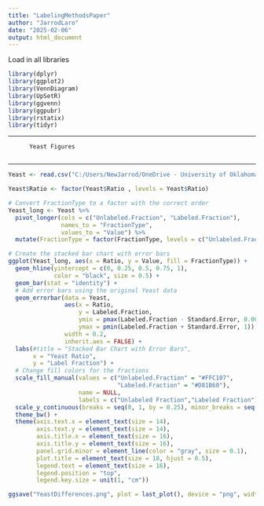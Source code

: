 ---
title: "LabelingMethodsPaper"
author: "JarrodLaro"
date: "2025-02-06"
output: html_document
---

Load in all libraries
```{r}
library(dplyr)
library(ggplot2)
library(VennDiagram)
library(UpSetR)
library(ggvenn)
library(ggpubr)
library(rstatix)
library(tidyr)
```

_______________________________________

          Yeast Figures
          
_______________________________________


```{r}
Yeast <- read.csv("C:/Users/NewJarrod/OneDrive - University of Oklahoma/202513C_Methods_Paper/2023_01Yeast/YeastDataForR.csv", fileEncoding = 'UTF-8-BOM')

Yeast$Ratio <- factor(Yeast$Ratio , levels = Yeast$Ratio)
```


```{r}
# Convert FractionType to a factor with the correct order
Yeast_long <- Yeast %>%
  pivot_longer(cols = c("Unlabeled.Fraction", "Labeled.Fraction"),
               names_to = "FractionType",
               values_to = "Value") %>%
  mutate(FractionType = factor(FractionType, levels = c("Unlabeled.Fraction","Labeled.Fraction")))  # Ensures correct stacking order

# Create the stacked bar chart with error bars
ggplot(Yeast_long, aes(x = Ratio, y = Value, fill = FractionType)) +
  geom_hline(yintercept = c(0, 0.25, 0.5, 0.75, 1),
             color = "black", size = 0.5) +
  geom_bar(stat = "identity") +
  # Add error bars using the original Yeast data
  geom_errorbar(data = Yeast,
                aes(x = Ratio, 
                    y = Labeled.Fraction,
                    ymin = pmax(Labeled.Fraction - Standard.Error, 0.0001), 
                    ymax = pmin(Labeled.Fraction + Standard.Error, 1)),
                width = 0.2,
                inherit.aes = FALSE) +
  labs(#title = "Stacked Bar Chart with Error Bars",
       x = "Yeast Ratio",
       y = "Label Fraction") +
  # Change fill colors for the fractions
  scale_fill_manual(values = c("Unlabeled.Fraction" = "#FFC107",
                               "Labeled.Fraction" = "#D81B60"),
                    name = NULL,
                    labels = c("Unlabeled Fraction","Labeled Fraction")) +
  scale_y_continuous(breaks = seq(0, 1, by = 0.25), minor_breaks = seq(0, 1, by = 0.05)) +
  theme_bw() + 
  theme(axis.text.x = element_text(size = 14), 
        axis.text.y = element_text(size = 14),
        axis.title.x = element_text(size = 16),
        axis.title.y = element_text(size = 16),
        panel.grid.minor = element_line(color = "gray", size = 0.1),
        plot.title = element_text(size = 18, hjust = 0.5),
        legend.text = element_text(size = 16), 
        legend.position = "top",
        legend.key.size = unit(1, "cm"))

ggsave("YeastDifferences.png", plot = last_plot(), device = "png", width = 9, height = 8, dpi = 300)

```


